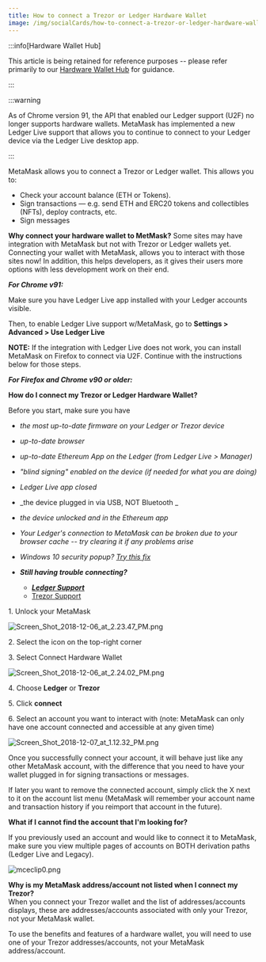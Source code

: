 ```yaml
---
title: How to connect a Trezor or Ledger Hardware Wallet
image: /img/socialCards/how-to-connect-a-trezor-or-ledger-hardware-wallet.jpg
---
```



<CustomLayout />

:::info[Hardware Wallet Hub]

This article is being retained for reference purposes -- please refer primarily to our [Hardware Wallet Hub](/privacy-and-security/hardware-wallet-hub) for guidance.

:::

:::warning

As of Chrome version 91, the API that enabled our Ledger support (U2F) no longer supports hardware wallets. MetaMask has implemented a new Ledger Live support that allows you to continue to connect to your Ledger device via the Ledger Live desktop app.

:::

MetaMask allows you to connect a Trezor or Ledger wallet. This allows you to:

- Check your account balance (ETH or Tokens).
- Sign transactions — e.g. send ETH and ERC20 tokens and collectibles (NFTs), deploy contracts, etc.
- Sign messages

**Why connect your hardware wallet to MetMask?** Some sites may have integration with MetaMask but not with Trezor or Ledger wallets yet. Connecting your wallet with MetaMask, allows you to interact with those sites now! In addition, this helps developers, as it gives their users more options with less development work on their end.

**_For Chrome v91:_**

Make sure you have Ledger Live app installed with your Ledger accounts visible.

Then, to enable Ledger Live support w/MetaMask, go to **Settings > Advanced > Use Ledger Live**

**NOTE:** If the integration with Ledger Live does not work, you can install MetaMask on Firefox to connect via U2F. Continue with the instructions below for those steps.

**_For Firefox and Chrome v90 or older:_**

**How do I connect my Trezor or Ledger Hardware Wallet?**

Before you start, make sure you have

- _the most up-to-date firmware on your Ledger or Trezor device_

- _up-to-date browser_

- _up-to-date Ethereum App on the Ledger (from Ledger Live > Manager)_

- _"blind signing" enabled on the device (if needed for what you are doing)_

- _Ledger Live app closed_

- _the device plugged in via USB, NOT Bluetooth _

- _the device unlocked and in the Ethereum app_

- _Your Ledger's connection to MetaMask can be broken due to your browser cache -- try clearing it if any problems arise_

- _Windows 10 security popup? [Try this fix](https://support.ledger.com/hc/en-us/articles/360020669680-Solutions-for-the-Windows-10-security-pop-up)_

- **_Still having trouble connecting?_**

  - **_[Ledger Support](https://support.ledger.com/hc/en-us/articles/115005165269)_**
  - [Trezor Support](https://trezor.io/support/technical/)

1\. Unlock your MetaMask

<div class="center-container">
  <div class="img-small">
    <img
      src={
        require("../../img/managing-my-wallet/how-to-connect-a-trezor-or-ledger-hardware-wallet/Screen_Shot_2018-12-06_at_2.23.47_PM.png")
          .default
      }
      alt="Screen_Shot_2018-12-06_at_2.23.47_PM.png"
    />
  </div>
</div>

2\. Select the icon on the top-right corner

3\. Select Connect Hardware Wallet

<div class="center-container">
  <div class="img-small">
    <img
      src={
        require("../../img/managing-my-wallet/how-to-connect-a-trezor-or-ledger-hardware-wallet/Screen_Shot_2018-12-06_at_2.24.02_PM.png")
          .default
      }
      alt="Screen_Shot_2018-12-06_at_2.24.02_PM.png"
    />
  </div>
</div>

4\. Choose **Ledger** or **Trezor**

5\. Click **connect**

6\. Select an account you want to interact with (note: MetaMask can only have one account connected and accessible at any given time)

<div class="center-container">
  <div class="img-small">
    <img
      src={
        require("../../img/managing-my-wallet/how-to-connect-a-trezor-or-ledger-hardware-wallet/Screen_Shot_2018-12-07_at_1.12.32_PM.png")
          .default
      }
      alt="Screen_Shot_2018-12-07_at_1.12.32_PM.png"
    />
  </div>
</div>

Once you successfully connect your account, it will behave just like any other MetaMask account, with the difference that you need to have your wallet plugged in for signing transactions or messages.

If later you want to remove the connected account, simply click the X next to it on the account list menu (MetaMask will remember your account name and transaction history if you reimport that account in the future).

**What if I cannot find the account that I'm looking for?**

If you previously used an account and would like to connect it to MetaMask, make sure you view multiple pages of accounts on BOTH derivation paths (Ledger Live and Legacy).

<div class="center-container">
  <div class="img-small">
    <img
      src={
        require("../../img/managing-my-wallet/how-to-connect-a-trezor-or-ledger-hardware-wallet/mceclip0.png")
          .default
      }
      alt="mceclip0.png"
    />
  </div>
</div>

**Why is my MetaMask address/account not listed when I connect my Trezor?**\
When you connect your Trezor wallet and the list of addresses/accounts displays, these are addresses/accounts associated with only your Trezor, not your MetaMask wallet.

To use the benefits and features of a hardware wallet, you will need to use one of your Trezor addresses/accounts, not your MetaMask address/account.
